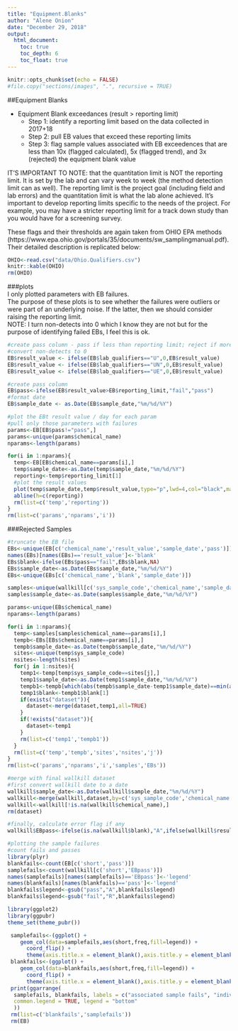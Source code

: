 ```yaml
---
title: "Equipment.Blanks"
author: "Alene Onion"
date: "December 29, 2018"
output:
  html_document:
    toc: true
    toc_depth: 6
    toc_float: true
---
```


```r
knitr::opts_chunk$set(echo = FALSE)
#file.copy("sections/images", ".", recursive = TRUE)
```


##Equipment Blanks

* Equipment Blank exceedances  (result > reporting limit)  
    + Step 1: identify a reporting limit based on the data collected in 2017+18
    + Step 2: pull EB values that exceed these reporting limits
    + Step 3: flag sample values associated with EB exceedences that are less than 10x (flagged calculated), 5x (flagged trend), and 3x (rejected) the equipment blank value   

IT'S IMPORTANT TO NOTE: that the quantitation limit is NOT the reporting limit. It is set by the lab and can vary week to week (the method detection limit can as well). The reporting limit is the project goal (including field and lab errors) and the quantitation limit is what the lab alone achieved. It's important to develop reporting limits specific to the needs of the project. For example, you may have a stricter reporting limit for a track down study than you would have for a screening survey.      

These flags and their thresholds are again taken from OHIO EPA methods (https://www.epa.ohio.gov/portals/35/documents/sw_samplingmanual.pdf). Their detailed description is replicated below:  
```r
OHIO<-read.csv("data/Ohio.Qualifiers.csv")
knitr::kable(OHIO)
rm(OHIO)
```

###plots    
I only plotted parameters with EB failures.  
The purpose of these plots is to see whether the failures were outliers or were part of an underlying noise. If the latter, then we should consider raising the reporting limit.  
NOTE: I turn non-detects into 0 which I know they are not but for the purpose of identifying failed EBs, I feel this is ok.

```r
#create pass column - pass if less than reporting limit; reject if more than reporting limit
#convert non-detects to 0
EB$result_value <- ifelse(EB$lab_qualifiers=="U",0,EB$result_value)
EB$result_value <- ifelse(EB$lab_qualifiers=="UN",0,EB$result_value)
EB$result_value <- ifelse(EB$lab_qualifiers=="UE",0,EB$result_value)

#create pass column
EB$pass<-ifelse(EB$result_value>EB$reporting_limit,"fail","pass")
#format date
EB$sample_date <- as.Date(EB$sample_date,"%m/%d/%Y")
```

```r
#plot the EBt result value / day for each param 
#pull only those parameters with failures
params<-EB[EB$pass!="pass",]
params<-unique(params$chemical_name)
nparams<-length(params)

for(i in 1:nparams){
  temp<-EB[EB$chemical_name==params[i],]
  temp$sample_date<-as.Date(temp$sample_date,"%m/%d/%Y")
  reporting<-temp$reporting_limit[1]
  #plot the result values
  plot(temp$sample_date,temp$result_value,type="p",lwd=4,col="black",main=params[i],xlab="date",ylab="equipment blank result value")
  abline(h=c(reporting))
  rm(list=c('temp','reporting'))
}
rm(list=c('params','nparams','i'))
```

###Rejected Samples
```r
#truncate the EB file
EBs<-unique(EB[c('chemical_name','result_value','sample_date','pass')])
names(EBs)[names(EBs)=='result_value']<-'blank'
EBs$blank<-ifelse(EBs$pass=="fail",EBs$blank,NA)
EBs$sample_date<-as.Date(EBs$sample_date,"%m/%d/%Y")
EBs<-unique(EBs[c('chemical_name','blank','sample_date')])

samples<-unique(wallkill[c('sys_sample_code','chemical_name','sample_date')])
samples$sample_date<-as.Date(samples$sample_date,"%m/%d/%Y")

params<-unique(EBs$chemical_name)
nparams<-length(params)

for(i in 1:nparams){
  temp<-samples[samples$chemical_name==params[i],]
  tempb<-EBs[EBs$chemical_name==params[i],]
  tempb$sample_date<-as.Date(tempb$sample_date,"%m/%d/%Y")
  sites<-unique(temp$sys_sample_code)
  nsites<-length(sites)
  for(j in 1:nsites){
    temp1<-temp[temp$sys_sample_code==sites[j],]
    temp1$sample_date<-as.Date(temp1$sample_date,"%m/%d/%Y")
    tempb1<-tempb[which(abs(tempb$sample_date-temp1$sample_date)==min(abs(tempb$sample_date-temp1$sample_date))),]
    temp1$blank<-tempb1$blank[1]
    if(exists("dataset")){
      dataset<-merge(dataset,temp1,all=TRUE)
    }
    if(!exists("dataset")){
      dataset<-temp1
    }
    rm(list=c('temp1','tempb1'))
  }
  rm(list=c('temp','tempb','sites','nsites','j'))
}
rm(list=c('params','nparams','i','samples','EBs'))

#merge with final wallkill dataset
#first convert wallkill date to a date
wallkill$sample_date<-as.Date(wallkill$sample_date,"%m/%d/%Y")
wallkill<-merge(wallkill,dataset,by=c('sys_sample_code','chemical_name','sample_date'),all=TRUE)
wallkill<-wallkill[!is.na(wallkill$chemical_name),]
rm(dataset)

#finally, calculate error flag if any
wallkill$EBpass<-ifelse(is.na(wallkill$blank),"A",ifelse(wallkill$result_value<=3*(wallkill$blank),"R",ifelse(wallkill$result_value<=5*(wallkill$blank),"trend",ifelse(wallkill$result_value<=10*(wallkill$blank),"J","A"))))
```

```r
#plotting the sample failures
#count fails and passes
library(plyr)
blankfails<-count(EB[c('short','pass')])
samplefails<-count(wallkill[c('short','EBpass')])
names(samplefails)[names(samplefails)=='EBpass']<-'legend'
names(blankfails)[names(blankfails)=='pass']<-'legend'
blankfails$legend<-gsub("pass","A",blankfails$legend)
blankfails$legend<-gsub("fail","R",blankfails$legend)

library(ggplot2)
library(ggpubr)
theme_set(theme_pubr())

 samplefails<-(ggplot() +
    geom_col(data=samplefails,aes(short,freq,fill=legend)) +
      coord_flip() +
      theme(axis.title.x = element_blank(),axis.title.y = element_blank()))
 blankfails<-(ggplot() +
    geom_col(data=blankfails,aes(short,freq,fill=legend)) +
      coord_flip() +
      theme(axis.title.x = element_blank(),axis.title.y = element_blank()))
 print(ggarrange(
  samplefails, blankfails, labels = c("associated sample fails", "individual EB fails"),
  common.legend = TRUE, legend = "bottom"
  ))
 rm(list=c('blankfails','samplefails'))
 rm(EB)
```